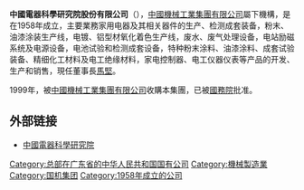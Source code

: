{{Expand|time=2012-08-29T13:16:04+00:00}}
'''中國電器科學研究院股份有限公司'''（{{Sse|688128|name=中国电研|nameExt=中国电器研究院}}），[[中國機械工業集團有限公司|中國機械工業集團有限公司]]屬下機構，是在1958年成立，主要業務家用电器及其相关器件的生产、检测成套装备，粉末、油漆涂装生产线，电镀、铝型材氧化着色生产线，废水、废气处理设备，电站励磁系统及电源设备，电池试验和检测成套设备，特种粉末涂料、油漆涂料、成套试验装备、精细化工材料及电工绝缘材料，家电控制器、电工仪器仪表等产品的开发、生产和销售，現任董事長[[馬堅_(企業家)|馬堅]]。

1999年，被[[中國機械工業集團有限公司|中國機械工業集團有限公司]]收購本集團，已被[[中华人民共和国国务院|國務院]]批准。

== 外部链接 ==
* [http://www.geari.com 中國電器科學研究院]{{Wayback|url=http://www.geari.com/ |date=20200613081314 }}

[[Category:总部在广东省的中华人民共和国国有公司|Category:总部在广东省的中华人民共和国国有公司]]
[[Category:機械製造業|Category:機械製造業]]
[[Category:国机集团|Category:国机集团]]
[[Category:1958年成立的公司|Category:1958年成立的公司]]